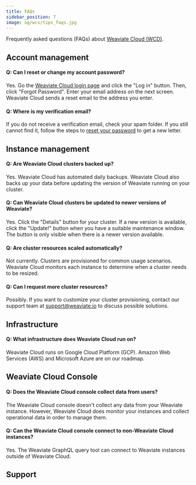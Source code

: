 ```yaml
---
title: FAQs
sidebar_position: 7
image: og/wcs/tips_faqs.jpg
---
```


Frequently asked questions (FAQs) about [Weaviate Cloud (WCD)](https://console.weaviate.cloud/).

## Account management
#### Q: Can I reset or change my account password?

Yes. Go the [Weaviate Cloud login page](https://console.weaviate.cloud/) and click the "Log in" button. Then, click "Forgot Password". Enter your email address on the next screen. Weaviate Cloud sends a reset email to the address you enter.

#### Q: Where is my verification email?

If you do not receive a verification email, check your spam folder. If you still cannot find it, follow the steps to [reset your password](./faq.mdx#can-i-reset-or-change-my-account-password) to get a new letter.

## Instance management
#### Q: Are Weaviate Cloud clusters backed up?

Yes. Weaviate Cloud has automated daily backups. Weaviate Cloud also backs up your data before updating the version of Weaviate running on your cluster.

#### Q: Can Weaviate Cloud clusters be updated to newer versions of Weaviate?

Yes. Click the "Details" button for your cluster. If a new version is available, click the "Update!" button when you have a suitable maintenance window. The button is only visible when there is a newer version available.

#### Q: Are cluster resources scaled automatically?

Not currently. Clusters are provisioned for common usage scenarios. Weaviate Cloud monitors each instance to determine when a cluster needs to be resized.

#### Q: Can I request more cluster resources?

Possibly. If you want to customize your cluster provisioning, contact our support team at [support@weaviate.io](mailto:support@weaviate.io) to discuss possible solutions.

## Infrastructure

#### Q: What infrastructure does Weaviate Cloud run on?

Weaviate Cloud runs on Google Cloud Platform (GCP). Amazon Web Services (AWS) and Microsoft Azure are on our roadmap.

## Weaviate Cloud Console

#### Q: Does the Weaviate Cloud console collect data from users?

The Weaviate Cloud console doesn't collect any data from your Weaviate instance. However, Weaviate Cloud does monitor your instances and collect operational data in order to manage them.

#### Q: Can the Weaviate Cloud console connect to non-Weaviate Cloud instances?

Yes. The Weaviate GraphQL query tool can connect to Weaviate instances outside of Weaviate Cloud.

## Support


<SupportAndTrouble />
